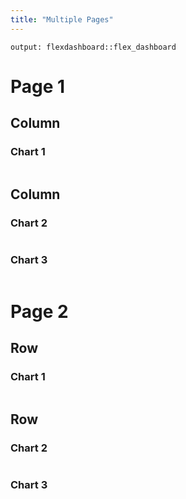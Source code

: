```yaml
---
title: "Multiple Pages"
---
```


```
output: flexdashboard::flex_dashboard
```


Page 1
=====================================  
    
Column {data-width=600}
-------------------------------------
    
### Chart 1
    
```r
```
   
Column {data-width=400}
-------------------------------------
   
### Chart 2

```r
```   
 
### Chart 3
    
```r
```

Page 2 {data-orientation=rows}
=====================================     
   
Row {data-height=600}
-------------------------------------

### Chart 1

```r
```

Row {data-height=400}
-------------------------------------
   
### Chart 2

```r
```   
    
### Chart 3

```r
```
